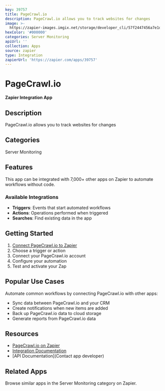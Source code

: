 ```yaml
---
key: 39757
title: PageCrawl.io
description: PageCrawl.io allows you to track websites for changes
image: >-
  https://zapier-images.imgix.net/storage/developer_cli/57f2447456a7e1ddc41af8f269e62fbb.png?auto=format%2Ccompress&ixlib=python-3.0.0&q=50
hexColor: '#000000'
categories: Server Monitoring
apiUrl: ''
collection: Apps
source: zapier
type: Integration
zapierUrl: 'https://zapier.com/apps/39757'
---
```

# PageCrawl.io

**Zapier Integration App**

## Description

PageCrawl.io allows you to track websites for changes

## Categories

Server Monitoring

## Features

This app can be integrated with 7,000+ other apps on Zapier to automate workflows without code.

### Available Integrations

- **Triggers**: Events that start automated workflows
- **Actions**: Operations performed when triggered
- **Searches**: Find existing data in the app

## Getting Started

1. [Connect PageCrawl.io to Zapier](https://zapier.com/apps/39757)
2. Choose a trigger or action
3. Connect your PageCrawl.io account
4. Configure your automation
5. Test and activate your Zap

## Popular Use Cases

Automate common workflows by connecting PageCrawl.io with other apps:

- Sync data between PageCrawl.io and your CRM
- Create notifications when new items are added
- Back up PageCrawl.io data to cloud storage
- Generate reports from PageCrawl.io data

## Resources

- [PageCrawl.io on Zapier](https://zapier.com/apps/39757)
- [Integration Documentation](https://zapier.com/apps/39757/integrations)
- [API Documentation](Contact app developer)

## Related Apps

Browse similar apps in the Server Monitoring category on Zapier.
